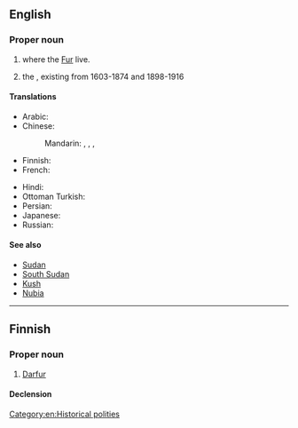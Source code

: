 ==English==
{{wikipedia}}

===Proper noun===
{{en-proper noun}}

# {{place|en|region|in western|c/Sudan}} where the [[Fur]] live.
# the {{w|Sultanate of Darfur}}, existing from 1603-1874 and 1898-1916

====Translations====
{{trans-top|region in western Sudan where the Fur live}}
* Arabic: {{t|ar|دَار فُور|f}}
* Chinese:
*: Mandarin: {{t+|cmn|達爾富爾|sc=Hani}}, {{t+|cmn|达尔富尔|tr=Dá'ěrfù'ěr|sc=Hani}}, {{t|cmn|達佛|sc=Hani}}, {{t|cmn|达佛|tr=Dáfó|sc=Hani}}
* Finnish: {{t|fi|Darfur}}
* French: {{t+|fr|Darfour|m}}
{{trans-mid}}
* Hindi: {{t|hi|दारफ़ूर}}
* Ottoman Turkish: {{t|ota|دارفور|tr=Darfur}}
* Persian: {{t|fa|دارفور|tr=dârfur}}
* Japanese: {{t|ja|ダルフール|tr=Darufūru|sc=Jpan}}
* Russian: {{t+|ru|Дарфу́р|m}}
{{trans-bottom}}

====See also====
* [[Sudan]]
* [[South Sudan]]
* [[Kush]]
* [[Nubia]]
[[Category:en:Historical polities]]

----

==Finnish==

===Proper noun===
{{fi-proper noun}}

# [[Darfur#English|Darfur]]

====Declension====
{{fi-decl-risti|n=sg|Darfur|||a|i=0}}